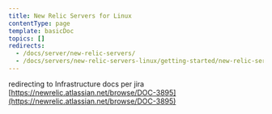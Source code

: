 ```yaml
---
title: New Relic Servers for Linux
contentType: page
template: basicDoc
topics: []
redirects:
  - /docs/server/new-relic-servers/
  - /docs/servers/new-relic-servers-linux/getting-started/new-relic-servers/
---
```


redirecting to Infrastructure docs per jira [https://newrelic.atlassian.net/browse/DOC-3895](https://newrelic.atlassian.net/browse/DOC-3895)
